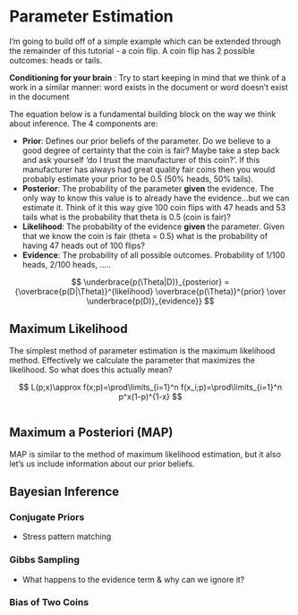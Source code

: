 
# Parameter Estimation

I'm going to build off of a simple example which can be extended through the 
remainder of this tutorial - a coin flip. A coin flip has 2 possible outcomes: 
heads or tails. 

__Conditioning for your brain__ : Try to start keeping in mind that we think of a work in a similar 
manner: word exists in the document or word doesn't exist in the document 

The equation below is a fundamental building block on the way we think about inference. 
The 4 components are:

* __Prior__: Defines our prior beliefs of the parameter. Do we believe to a good degree of 
certainty that the coin is fair?  Maybe take a step back and ask yourself 'do I 
trust the manufacturer of this coin?'. If this manufacturer has always had great quality
fair coins then you would probably estimate your prior to be 0.5 (50% heads, 50% tails). 
* __Posterior__: The probability of the parameter __given__ the evidence. The only way 
to know this value is to already have the evidence...but we can estimate it. Think of 
it this way give 100 coin flips with 47 heads and 53 tails what is the probability that
theta is 0.5 (coin is fair)?
* __Likelihood__: The probability of the evidence __given__ the parameter. Given that 
we know the coin is fair (theta = 0.5) what is the probability of having 47 heads out 
of 100 flips? 
* __Evidence__: The probability of all possible outcomes. Probability of 1/100 heads, 
2/100 heads, .....



$$
\underbrace{p(\Theta|D)}_{posterior} = {\overbrace{p(D|\Theta)}^{likelihood}
  \overbrace{p(\Theta)}^{prior} \over \underbrace{p(D)}_{evidence}}
$$


## Maximum Likelihood
The simplest method of parameter estimation is the maximum likelihood method. Effectively
we calculate the parameter that maximizes the likelihood. So what does this actually 
mean? 

$$
L(p;x)\approx f(x;p)=\prod\limits_{i=1}^n f(x_i;p)=\prod\limits_{i=1}^n p^x(1-p)^{1-x}
$$
```r

```

## Maximum a Posteriori (MAP)
MAP is similar to the method of maximum likelihood estimation, but it also let's us 
include information about our prior beliefs. 

## Bayesian Inference

### Conjugate Priors

* Stress pattern matching

### Gibbs Sampling

* What happens to the evidence term & why can we ignore it? 


### Bias of Two Coins

